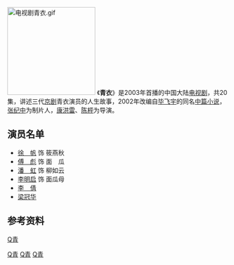 {{Otheruses|青衣}}
[[File:电视剧青衣.gif|200px]]
《'''青衣'''》是2003年首播的中国大陆[[电视剧|电视剧]]，共20集，讲述三代[[京剧|京剧]]青衣演员的人生故事，2002年改编自[[毕飞宇|毕飞宇]]的同名[[中篇小说|中篇小说]]，[[张纪中|张纪中]]为制片人，[[康洪雷|康洪雷]]、[[陈枰|陈枰]]为导演。

== 演员名单 ==
* [[徐帆|徐　帆]] 饰 筱燕秋
* [[傅彪|傅　彪]] 饰 面　瓜
* [[潘虹|潘　虹]] 饰 柳如云
* [[李明启|李明启]] 饰 面瓜母
* [[李倩|李　倩]]
* [[梁冠华|梁冠华]]

== 参考资料 ==
{{reflist}}

{{电视小作品}}
{{康洪雷}}
{{2003年中國大陸古裝/民初電視劇}}

[[category:康洪雷作品|Q青]]
[[Category:中國小說改編電視劇|Q青]]
[[Category:2003年中國電視劇集|Q青]]
[[Category:京劇|Q青]]